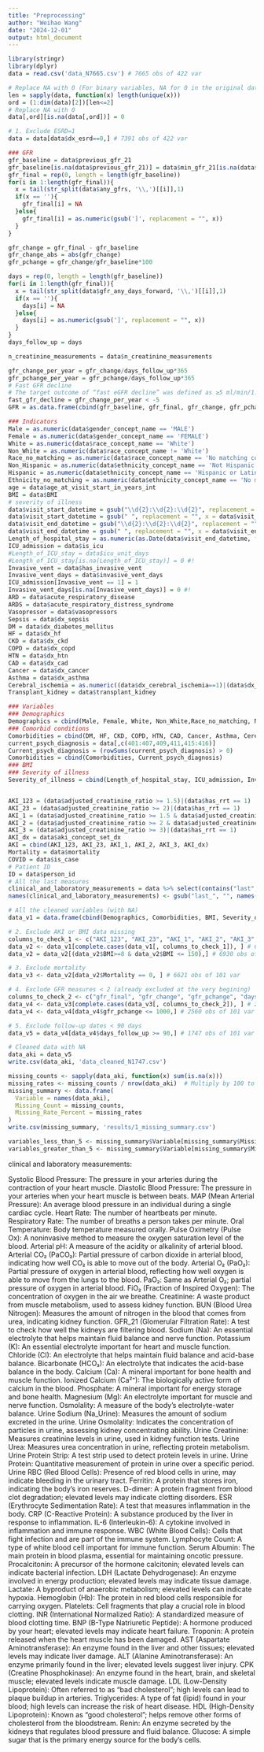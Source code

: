 ```yaml
---
title: "Preprocessing"
author: "Weihao Wang"
date: "2024-12-01"
output: html_document
---
```


```r
library(stringr)
library(dplyr)
data = read.csv('data_N7665.csv') # 7665 obs of 422 var

# Replace NA with 0 (For binary variables, NA for 0 in the original data)
len = sapply(data, function(x) length(unique(x))) 
ord = (1:dim(data)[2])[len<=2]
# Replace NA with 0
data[,ord][is.na(data[,ord])] = 0

# 1. Exclude ESRD=1
data = data[data$dx_esrd==0,] # 7391 obs of 422 var

### GFR
gfr_baseline = data$previous_gfr_21
gfr_baseline[is.na(data$previous_gfr_21)] = data$min_gfr_21[is.na(data$previous_gfr_21)]
gfr_final = rep(0, length = length(gfr_baseline))
for(i in 1:length(gfr_final)){
  x = tail(str_split(data$any_gfrs, '\\,')[[i]],1)
  if(x == ''){
    gfr_final[i] = NA
  }else{
    gfr_final[i] = as.numeric(gsub(']', replacement = "", x))
  }
}

gfr_change = gfr_final - gfr_baseline
gfr_change_abs = abs(gfr_change)
gfr_pchange = gfr_change/gfr_baseline*100

days = rep(0, length = length(gfr_baseline))
for(i in 1:length(gfr_final)){
  x = tail(str_split(data$gfr_any_days_forward, '\\,')[[i]],1)
  if(x == ''){
    days[i] = NA
  }else{
    days[i] = as.numeric(gsub(']', replacement = "", x))
  }
}
days_follow_up = days

n_creatinine_measurements = data$n_creatinine_measurements

gfr_change_per_year = gfr_change/days_follow_up*365
gfr_pchange_per_year = gfr_pchange/days_follow_up*365
# Fast GFR decline
# The target outcome of “fast eGFR decline” was defined as ≥5 ml/min/1.73 m2 per year
fast_gfr_decline = gfr_change_per_year < -5
GFR = as.data.frame(cbind(gfr_baseline, gfr_final, gfr_change, gfr_pchange, days_follow_up, n_creatinine_measurements, gfr_change_per_year, gfr_pchange_per_year, fast_gfr_decline))

### Indicators
Male = as.numeric(data$gender_concept_name == 'MALE')
Female = as.numeric(data$gender_concept_name == 'FEMALE')
White = as.numeric(data$race_concept_name == 'White')
Non_White = as.numeric(data$race_concept_name != 'White')
Race_no_matching = as.numeric(data$race_concept_name == 'No matching concept')
Non_Hispanic = as.numeric(data$ethnicity_concept_name == 'Not Hispanic or Latino')
Hispanic = as.numeric(data$ethnicity_concept_name == 'Hispanic or Latino')
Ethnicity_no_matching = as.numeric(data$ethnicity_concept_name == 'No matching concept')
age = data$age_at_visit_start_in_years_int
BMI = data$BMI
# severity of illness
data$visit_start_datetime = gsub("\\d{2}:\\d{2}:\\d{2}", replacement = "", x = data$visit_start_datetime)
data$visit_start_datetime = gsub(" ", replacement = "", x = data$visit_start_datetime)
data$visit_end_datetime = gsub("\\d{2}:\\d{2}:\\d{2}", replacement = "", x = data$visit_end_datetime)
data$visit_end_datetime = gsub(" ", replacement = "", x = data$visit_end_datetime)
Length_of_hospital_stay = as.numeric(as.Date(data$visit_end_datetime, format = '%Y-%m-%d')) - as.numeric(as.Date(data$visit_start_datetime, format = '%Y-%m-%d'))
ICU_admission = data$is_icu
#Length_of_ICU_stay = data$icu_unit_days
#Length_of_ICU_stay[is.na(Length_of_ICU_stay)] = 0 #!
Invasive_vent = data$has_invasive_vent
Invasive_vent_days = data$invasive_vent_days
ICU_admission[Invasive_vent == 1] = 1
Invasive_vent_days[is.na(Invasive_vent_days)] = 0 #!
ARD = data$acute_respiratory_disease
ARDS = data$acute_respiratory_distress_syndrome
Vasopressor = data$vasopressors
Sepsis = data$dx_sepsis
DM = data$dx_diabetes_mellitus
HF = data$dx_hf
CKD = data$dx_ckd
COPD = data$dx_copd
HTN = data$dx_htn
CAD = data$dx_cad
Cancer = data$dx_cancer
Asthma = data$dx_asthma
Cerebral_ischemia = as.numeric((data$dx_cerebral_ischemia==1)|(data$dx_transient_cerebral_ischemia==1))
Transplant_kidney = data$transplant_kidney

### Variables
### Demographics
Demographics = cbind(Male, Female, White, Non_White,Race_no_matching, Non_Hispanic, Hispanic, Ethnicity_no_matching, age)
### Comorbid conditions
Comorbidities = cbind(DM, HF, CKD, COPD, HTN, CAD, Cancer, Asthma, Cerebral_ischemia, Transplant_kidney)
current_psych_diagnosis = data[,c(401:407,409,411,415:416)]
Current_psych_diagnosis = (rowSums(current_psych_diagnosis) > 0)
Comorbidities = cbind(Comorbidities, Current_psych_diagnosis)
### BMI
### Severity of illness
Severity_of_illness = cbind(Length_of_hospital_stay, ICU_admission, Invasive_vent, Invasive_vent_days, ARD, ARDS, Vasopressor, Sepsis)


AKI_123 = (data$adjusted_creatinine_ratio >= 1.5)|(data$has_rrt == 1)
AKI_23 = (data$adjusted_creatinine_ratio >= 2)|(data$has_rrt == 1)
AKI_1 = (data$adjusted_creatinine_ratio >= 1.5 & data$adjusted_creatinine_ratio<2) & (data$has_rrt != 1)
AKI_2 = (data$adjusted_creatinine_ratio >= 2 & data$adjusted_creatinine_ratio<3) & (data$has_rrt != 1)
AKI_3 = (data$adjusted_creatinine_ratio >= 3)|(data$has_rrt == 1)
AKI_dx = data$aki_concept_set_dx
AKI = cbind(AKI_123, AKI_23, AKI_1, AKI_2, AKI_3, AKI_dx)
Mortality = data$mortality
COVID = data$is_case
# Patient ID
ID = data$person_id
# All the last measures
clinical_and_laboratory_measurements = data %>% select(contains("last", ignore.case = TRUE))
names(clinical_and_laboratory_measurements) <- gsub("last_", "", names(clinical_and_laboratory_measurements))

# All the cleaned variables (with NA)
data_v1 = data.frame(cbind(Demographics, Comorbidities, BMI, Severity_of_illness, AKI, Mortality, COVID, GFR, clinical_and_laboratory_measurements)) # 7391 obs of 101 var

# 2. Exclude AKI or BMI data missing
columns_to_check_1 <- c("AKI_123", "AKI_23", "AKI_1", "AKI_2", "AKI_3", "BMI", "gfr_baseline")
data_v2 <- data_v1[complete.cases(data_v1[, columns_to_check_1]), ] # 6954 obs of 101 var
data_v2 = data_v2[(data_v2$BMI>=8 & data_v2$BMI <= 150),] # 6930 obs of 101 var

# 3. Exclude mortality
data_v3 <- data_v2[data_v2$Mortality == 0, ] # 6621 obs of 101 var

# 4. Exclude GFR measures < 2 (already excluded at the very begining)
columns_to_check_2 <- c("gfr_final", "gfr_change", "gfr_pchange", "days_follow_up", "n_creatinine_measurements")
data_v4 <- data_v3[complete.cases(data_v3[, columns_to_check_2]), ] # 2561 obs of 101 var
data_v4 <- data_v4[data_v4$gfr_pchange <= 1000,] # 2560 obs of 101 var (2560)

# 5. Exclude follow-up dates < 90 days
data_v5 = data_v4[data_v4$days_follow_up >= 90,] # 1747 obs of 101 var

# Cleaned data with NA
data_aki = data_v5
write.csv(data_aki, 'data_cleaned_N1747.csv')

missing_counts <- sapply(data_aki, function(x) sum(is.na(x)))
missing_rates <- missing_counts / nrow(data_aki)  # Multiply by 100 to get a percentage
missing_summary <- data.frame(
  Variable = names(data_aki),
  Missing_Count = missing_counts,
  Missing_Rate_Percent = missing_rates
)
write.csv(missing_summary, 'results/1_missing_summary.csv')

variables_less_than_5 <- missing_summary$Variable[missing_summary$Missing_Rate_Percent < 0.05]
variables_greater_than_5 <- missing_summary$Variable[missing_summary$Missing_Rate_Percent > 0.05]


```


clinical and laboratory measurements:

Systolic Blood Pressure: The pressure in your arteries during the contraction of your heart muscle.
Diastolic Blood Pressure: The pressure in your arteries when your heart muscle is between beats.
MAP (Mean Arterial Pressure): An average blood pressure in an individual during a single cardiac cycle.
Heart Rate: The number of heartbeats per minute.
Respiratory Rate: The number of breaths a person takes per minute.
Oral Temperature: Body temperature measured orally.
Pulse Oximetry (Pulse Ox): A noninvasive method to measure the oxygen saturation level of the blood.
Arterial pH: A measure of the acidity or alkalinity of arterial blood.
Arterial CO₂ (PaCO₂): Partial pressure of carbon dioxide in arterial blood, indicating how well CO₂ is able to move out of the body.
Arterial O₂ (PaO₂): Partial pressure of oxygen in arterial blood, reflecting how well oxygen is able to move from the lungs to the blood.
PaO₂: Same as Arterial O₂; partial pressure of oxygen in arterial blood.
FiO₂ (Fraction of Inspired Oxygen): The concentration of oxygen in the air we breathe.
Creatinine: A waste product from muscle metabolism, used to assess kidney function.
BUN (Blood Urea Nitrogen): Measures the amount of nitrogen in the blood that comes from urea, indicating kidney function.
GFR_21 (Glomerular Filtration Rate): A test to check how well the kidneys are filtering blood.
Sodium (Na): An essential electrolyte that helps maintain fluid balance and nerve function.
Potassium (K): An essential electrolyte important for heart and muscle function.
Chloride (Cl): An electrolyte that helps maintain fluid balance and acid-base balance.
Bicarbonate (HCO₃): An electrolyte that indicates the acid-base balance in the body.
Calcium (Ca): A mineral important for bone health and muscle function.
Ionized Calcium (Ca²⁺): The biologically active form of calcium in the blood.
Phosphate: A mineral important for energy storage and bone health.
Magnesium (Mg): An electrolyte important for muscle and nerve function.
Osmolality: A measure of the body's electrolyte-water balance.
Urine Sodium (Na_Urine): Measures the amount of sodium excreted in the urine.
Urine Osmolality: Indicates the concentration of particles in urine, assessing kidney concentrating ability.
Urine Creatinine: Measures creatinine levels in urine, used in kidney function tests.
Urine Urea: Measures urea concentration in urine, reflecting protein metabolism.
Urine Protein Strip: A test strip used to detect protein levels in urine.
Urine Protein: Quantitative measurement of protein in urine over a specific period.
Urine RBC (Red Blood Cells): Presence of red blood cells in urine, may indicate bleeding in the urinary tract.
Ferritin: A protein that stores iron, indicating the body's iron reserves.
D-dimer: A protein fragment from blood clot degradation; elevated levels may indicate clotting disorders.
ESR (Erythrocyte Sedimentation Rate): A test that measures inflammation in the body.
CRP (C-Reactive Protein): A substance produced by the liver in response to inflammation.
IL-6 (Interleukin-6): A cytokine involved in inflammation and immune response.
WBC (White Blood Cells): Cells that fight infection and are part of the immune system.
Lymphocyte Count: A type of white blood cell important for immune function.
Serum Albumin: The main protein in blood plasma, essential for maintaining oncotic pressure.
Procalcitonin: A precursor of the hormone calcitonin; elevated levels can indicate bacterial infection.
LDH (Lactate Dehydrogenase): An enzyme involved in energy production; elevated levels may indicate tissue damage.
Lactate: A byproduct of anaerobic metabolism; elevated levels can indicate hypoxia.
Hemoglobin (Hb): The protein in red blood cells responsible for carrying oxygen.
Platelets: Cell fragments that play a crucial role in blood clotting.
INR (International Normalized Ratio): A standardized measure of blood clotting time.
BNP (B-Type Natriuretic Peptide): A hormone produced by your heart; elevated levels may indicate heart failure.
Troponin: A protein released when the heart muscle has been damaged.
AST (Aspartate Aminotransferase): An enzyme found in the liver and other tissues; elevated levels may indicate liver damage.
ALT (Alanine Aminotransferase): An enzyme primarily found in the liver; elevated levels suggest liver injury.
CPK (Creatine Phosphokinase): An enzyme found in the heart, brain, and skeletal muscle; elevated levels indicate muscle damage.
LDL (Low-Density Lipoprotein): Often referred to as "bad cholesterol"; high levels can lead to plaque buildup in arteries.
Triglycerides: A type of fat (lipid) found in your blood; high levels can increase the risk of heart disease.
HDL (High-Density Lipoprotein): Known as "good cholesterol"; helps remove other forms of cholesterol from the bloodstream.
Renin: An enzyme secreted by the kidneys that regulates blood pressure and fluid balance.
Glucose: A simple sugar that is the primary energy source for the body's cells.
